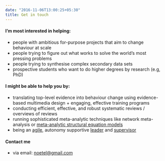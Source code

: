 ```yaml
---
date: "2016-11-06T13:00:25+05:30"
title: Get in touch
---
```


#### I'm most interested in helping:

-   people with ambitious for-purpose projects that aim to change behaviour at scale
-   people trying to figure out what works to solve the world's most pressing problems
-   people trying to synthesise complex secondary data sets
-   prospective students who want to do higher degrees by research (e.g, PhD)

#### I might be able to help you by:

-   translating top-level evidence into behaviour change using evidence-based multimedia design + engaging, effective training programs
-   conducting efficient, effective, and robust systematic reviews / overviews of reviews
-   running sophisticated meta-analytic techniques like network meta-analysis or <a href = "https://cran.r-project.org/web/packages/metaSEM/vignettes/Examples.html">meta-analytic structural equation models</a>
-   being an <a href = "https://www.nature.com/articles/d41586-019-01184-9">agile</a>, autonomy supportive <a href = "https://psycnet.apa.org/record/2018-24069-001">leader</a> and <a href = "https://www.sciencedirect.com/science/article/abs/pii/S0001879120300841">supervisor</a>

#### Contact me

-   via email: <a href="mailto:noetel@gmail.com">noetel@gmail.com</a>